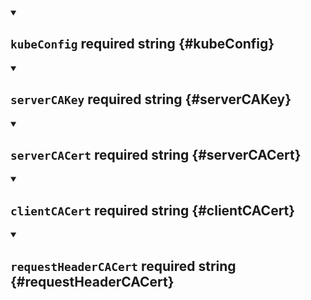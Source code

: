 


<details className="config-field" data-expandable="false" open>
<summary>

## `kubeConfig` <span className="config-field-required" data-required="true">required</span> <span className="config-field-type">string</span> <span className="config-field-default"></span> <span className="config-field-enum"></span> {#kubeConfig}



</summary>



</details>



<details className="config-field" data-expandable="false" open>
<summary>

## `serverCAKey` <span className="config-field-required" data-required="true">required</span> <span className="config-field-type">string</span> <span className="config-field-default"></span> <span className="config-field-enum"></span> {#serverCAKey}



</summary>



</details>



<details className="config-field" data-expandable="false" open>
<summary>

## `serverCACert` <span className="config-field-required" data-required="true">required</span> <span className="config-field-type">string</span> <span className="config-field-default"></span> <span className="config-field-enum"></span> {#serverCACert}



</summary>



</details>



<details className="config-field" data-expandable="false" open>
<summary>

## `clientCACert` <span className="config-field-required" data-required="true">required</span> <span className="config-field-type">string</span> <span className="config-field-default"></span> <span className="config-field-enum"></span> {#clientCACert}



</summary>



</details>



<details className="config-field" data-expandable="false" open>
<summary>

## `requestHeaderCACert` <span className="config-field-required" data-required="true">required</span> <span className="config-field-type">string</span> <span className="config-field-default"></span> <span className="config-field-enum"></span> {#requestHeaderCACert}



</summary>



</details>
